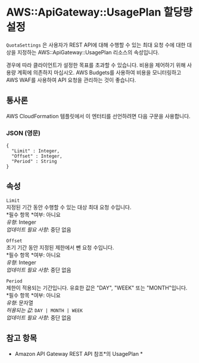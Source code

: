 # AWS::ApiGateway::UsagePlan 할당량 설정

`QuotaSettings` 은 사용자가 REST API에 대해 수행할 수 있는 최대 요청 수에 대한 대상을 지정하는 AWS::ApiGateway::UsagePlan 리소스의 속성입니다.

경우에 따라 클라이언트가 설정한 목표를 초과할 수 있습니다. 비용을 제어하기 위해 사용량 계획에 의존하지 마십시오. AWS Budgets를 사용하여 비용을 모니터링하고 AWS WAF를 사용하여 API 요청을 관리하는 것이 좋습니다.

## 통사론

AWS CloudFormation 템플릿에서 이 엔터티를 선언하려면 다음 구문을 사용합니다.

### JSON (영문)

```
{
  "Limit" : Integer,
  "Offset" : Integer,
  "Period" : String
}
```

## 속성

`Limit`  
지정된 기간 동안 수행할 수 있는 대상 최대 요청 수입니다.  
*필수 항목 *여부: 아니요  
_유형_: Integer  
_업데이트 필요 사항_: 중단 없음

`Offset`  
초기 기간 동안 지정된 제한에서 뺀 요청 수입니다.  
*필수 항목 *여부: 아니요  
_유형_: Integer  
_업데이트 필요 사항_: 중단 없음

`Period`  
제한이 적용되는 기간입니다. 유효한 값은 "DAY", "WEEK" 또는 "MONTH"입니다.  
*필수 항목 *여부: 아니요  
_유형_: 문자열  
_허용되는 값_: `DAY | MONTH | WEEK`  
_업데이트 필요 사항_: 중단 없음

## 참고 항목

- Amazon API Gateway REST API 참조*의 UsagePlan *
